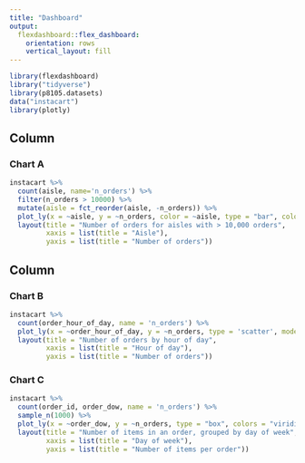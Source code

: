 ```yaml
---
title: "Dashboard"
output: 
  flexdashboard::flex_dashboard:
    orientation: rows
    vertical_layout: fill
---
```


```r
library(flexdashboard)
library("tidyverse")
library(p8105.datasets)
data("instacart")
library(plotly)
```

Column {data-width=600}
-----------------------------------------------------------------------

### Chart A

```r
instacart %>%
  count(aisle, name='n_orders') %>%
  filter(n_orders > 10000) %>%
  mutate(aisle = fct_reorder(aisle, -n_orders)) %>%
  plot_ly(x = ~aisle, y = ~n_orders, color = ~aisle, type = "bar", colors = "viridis") %>%
  layout(title = "Number of orders for aisles with > 10,000 orders",
         xaxis = list(title = "Aisle"),
         yaxis = list(title = "Number of orders"))
```

Column {data-width=400}
-----------------------------------------------------------------------
### Chart B

```r

instacart %>%
  count(order_hour_of_day, name = 'n_orders') %>%
  plot_ly(x = ~order_hour_of_day, y = ~n_orders, type = 'scatter', mode = 'lines', colors = "viridis") %>%
  layout(title = "Number of orders by hour of day",
         xaxis = list(title = "Hour of day"),
         yaxis = list(title = "Number of orders"))
```

### Chart C

```r

instacart %>%
  count(order_id, order_dow, name = 'n_orders') %>%
  sample_n(1000) %>%
  plot_ly(x = ~order_dow, y = ~n_orders, type = "box", colors = "viridis") %>%
  layout(title = "Number of items in an order, grouped by day of week",
         xaxis = list(title = "Day of week"),
         yaxis = list(title = "Number of items per order"))
```

